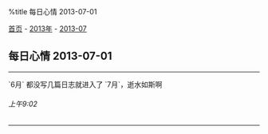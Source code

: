 %title 每日心情 2013-07-01

[[../../../index|首页]] - [[../index|2013年]] - [[index|2013-07]]
==每日心情 2013-07-01==
----
`6月` 都没写几篇日志就进入了 `7月`，逝水如斯啊
======上午9:02======
----
